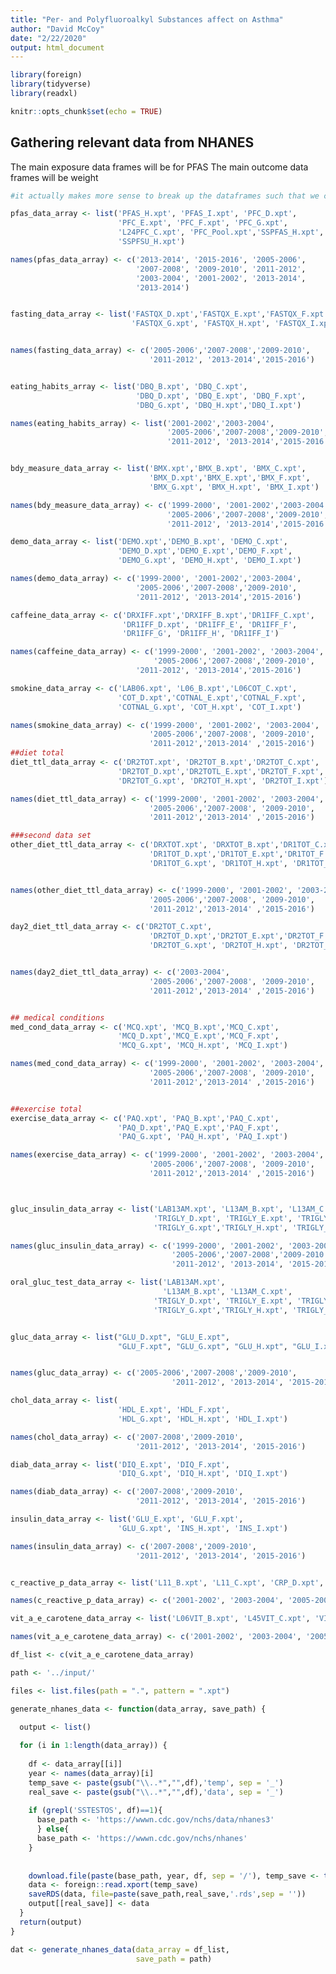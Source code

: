 ```yaml
---
title: "Per- and Polyfluoroalkyl Substances affect on Asthma"
author: "David McCoy"
date: "2/22/2020"
output: html_document
---
```


```r
library(foreign)
library(tidyverse)
library(readxl)

knitr::opts_chunk$set(echo = TRUE)
```

## Gathering relevant data from NHANES

The main exposure data frames will be for PFAS
The main outcome data frames will be weight



```r
#it actually makes more sense to break up the dataframes such that we can more dynamically construct the final data based on covariates we choose to be relevant: 

pfas_data_array <- list('PFAS_H.xpt', 'PFAS_I.xpt', 'PFC_D.xpt', 
                        'PFC_E.xpt', 'PFC_F.xpt', 'PFC_G.xpt', 
                        'L24PFC_C.xpt', 'PFC_Pool.xpt','SSPFAS_H.xpt',
                        'SSPFSU_H.xpt')

names(pfas_data_array) <- c('2013-2014', '2015-2016', '2005-2006',
                            '2007-2008', '2009-2010', '2011-2012',
                            '2003-2004', '2001-2002', '2013-2014',
                            '2013-2014')


fasting_data_array <- list('FASTQX_D.xpt','FASTQX_E.xpt','FASTQX_F.xpt',
                           'FASTQX_G.xpt', 'FASTQX_H.xpt', 'FASTQX_I.xpt')


names(fasting_data_array) <- c('2005-2006','2007-2008','2009-2010',
                               '2011-2012', '2013-2014','2015-2016')


eating_habits_array <- list('DBQ_B.xpt', 'DBQ_C.xpt',
                            'DBQ_D.xpt', 'DBQ_E.xpt', 'DBQ_F.xpt',
                            'DBQ_G.xpt', 'DBQ_H.xpt','DBQ_I.xpt')

names(eating_habits_array) <- list('2001-2002','2003-2004',
                                   '2005-2006','2007-2008','2009-2010',
                                   '2011-2012', '2013-2014','2015-2016')


bdy_measure_data_array <- list('BMX.xpt','BMX_B.xpt', 'BMX_C.xpt',
                               'BMX_D.xpt','BMX_E.xpt','BMX_F.xpt',
                               'BMX_G.xpt', 'BMX_H.xpt', 'BMX_I.xpt')

names(bdy_measure_data_array) <- c('1999-2000', '2001-2002','2003-2004',
                                   '2005-2006','2007-2008','2009-2010',
                                   '2011-2012', '2013-2014','2015-2016')

demo_data_array <- list('DEMO.xpt','DEMO_B.xpt', 'DEMO_C.xpt',
                        'DEMO_D.xpt','DEMO_E.xpt','DEMO_F.xpt',
                        'DEMO_G.xpt', 'DEMO_H.xpt', 'DEMO_I.xpt')

names(demo_data_array) <- c('1999-2000', '2001-2002','2003-2004',
                            '2005-2006','2007-2008','2009-2010',
                            '2011-2012', '2013-2014','2015-2016')

caffeine_data_array <- c('DRXIFF.xpt','DRXIFF_B.xpt','DR1IFF_C.xpt',
                         'DR1IFF_D.xpt', 'DR1IFF_E', 'DR1IFF_F', 
                         'DR1IFF_G', 'DR1IFF_H', 'DR1IFF_I')

names(caffeine_data_array) <- c('1999-2000', '2001-2002', '2003-2004',
                                '2005-2006','2007-2008','2009-2010',
                            '2011-2012', '2013-2014','2015-2016')

smokine_data_array <- c('LAB06.xpt', 'L06_B.xpt','L06COT_C.xpt',
                        'COT_D.xpt','COTNAL_E.xpt','COTNAL_F.xpt', 
                        'COTNAL_G.xpt', 'COT_H.xpt', 'COT_I.xpt')

names(smokine_data_array) <- c('1999-2000', '2001-2002', '2003-2004',
                               '2005-2006','2007-2008', '2009-2010',
                               '2011-2012','2013-2014' ,'2015-2016')
##diet total
diet_ttl_data_array <- c('DR2TOT.xpt', 'DR2TOT_B.xpt','DR2TOT_C.xpt',
                        'DR2TOT_D.xpt','DR2TOTL_E.xpt','DR2TOT_F.xpt', 
                        'DR2TOT_G.xpt', 'DR2TOT_H.xpt', 'DR2TOT_I.xpt')

names(diet_ttl_data_array) <- c('1999-2000', '2001-2002', '2003-2004',
                               '2005-2006','2007-2008', '2009-2010',
                               '2011-2012','2013-2014' ,'2015-2016')

###second data set
other_diet_ttl_data_array <- c('DRXTOT.xpt', 'DRXTOT_B.xpt','DR1TOT_C.xpt',
                               'DR1TOT_D.xpt','DR1TOT_E.xpt','DR1TOT_F.xpt', 
                               'DR1TOT_G.xpt', 'DR1TOT_H.xpt', 'DR1TOT_I.xpt')


names(other_diet_ttl_data_array) <- c('1999-2000', '2001-2002', '2003-2004',
                               '2005-2006','2007-2008', '2009-2010',
                               '2011-2012','2013-2014' ,'2015-2016')

day2_diet_ttl_data_array <- c('DR2TOT_C.xpt',
                               'DR2TOT_D.xpt','DR2TOT_E.xpt','DR2TOT_F.xpt', 
                               'DR2TOT_G.xpt', 'DR2TOT_H.xpt', 'DR2TOT_I.xpt')


names(day2_diet_ttl_data_array) <- c('2003-2004',
                               '2005-2006','2007-2008', '2009-2010',
                               '2011-2012','2013-2014' ,'2015-2016')


## medical conditions
med_cond_data_array <- c('MCQ.xpt', 'MCQ_B.xpt','MCQ_C.xpt',
                        'MCQ_D.xpt','MCQ_E.xpt','MCQ_F.xpt', 
                        'MCQ_G.xpt', 'MCQ_H.xpt', 'MCQ_I.xpt')

names(med_cond_data_array) <- c('1999-2000', '2001-2002', '2003-2004',
                               '2005-2006','2007-2008', '2009-2010',
                               '2011-2012','2013-2014' ,'2015-2016')


##exercise total
exercise_data_array <- c('PAQ.xpt', 'PAQ_B.xpt','PAQ_C.xpt',
                        'PAQ_D.xpt','PAQ_E.xpt','PAQ_F.xpt', 
                        'PAQ_G.xpt', 'PAQ_H.xpt', 'PAQ_I.xpt')

names(exercise_data_array) <- c('1999-2000', '2001-2002', '2003-2004',
                               '2005-2006','2007-2008', '2009-2010',
                               '2011-2012','2013-2014' ,'2015-2016')



gluc_insulin_data_array <- list('LAB13AM.xpt', 'L13AM_B.xpt', 'L13AM_C.xpt', 
                                'TRIGLY_D.xpt', 'TRIGLY_E.xpt', 'TRIGLY_F.xpt', 
                                'TRIGLY_G.xpt','TRIGLY_H.xpt', 'TRIGLY_I.xpt' )

names(gluc_insulin_data_array) <- c('1999-2000', '2001-2002', '2003-2004', 
                                    '2005-2006','2007-2008','2009-2010', 
                                    '2011-2012', '2013-2014', '2015-2016')

oral_gluc_test_data_array <- list('LAB13AM.xpt', 
                                  'L13AM_B.xpt', 'L13AM_C.xpt', 
                                'TRIGLY_D.xpt', 'TRIGLY_E.xpt', 'TRIGLY_F.xpt', 
                                'TRIGLY_G.xpt','TRIGLY_H.xpt', 'TRIGLY_I.xpt' )


gluc_data_array <- list("GLU_D.xpt", "GLU_E.xpt",
                        "GLU_F.xpt", "GLU_G.xpt", "GLU_H.xpt", "GLU_I.xpt")


names(gluc_data_array) <- c('2005-2006','2007-2008','2009-2010', 
                                    '2011-2012', '2013-2014', '2015-2016')

chol_data_array <- list(
                        'HDL_E.xpt', 'HDL_F.xpt',
                        'HDL_G.xpt', 'HDL_H.xpt', 'HDL_I.xpt')

names(chol_data_array) <- c('2007-2008','2009-2010', 
                            '2011-2012', '2013-2014', '2015-2016')

diab_data_array <- list('DIQ_E.xpt', 'DIQ_F.xpt',
                        'DIQ_G.xpt', 'DIQ_H.xpt', 'DIQ_I.xpt')

names(diab_data_array) <- c('2007-2008','2009-2010', 
                            '2011-2012', '2013-2014', '2015-2016')

insulin_data_array <- list('GLU_E.xpt', 'GLU_F.xpt',
                        'GLU_G.xpt', 'INS_H.xpt', 'INS_I.xpt')

names(insulin_data_array) <- c('2007-2008','2009-2010', 
                            '2011-2012', '2013-2014', '2015-2016')


c_reactive_p_data_array <- list('L11_B.xpt', 'L11_C.xpt', 'CRP_D.xpt', 'CRP_E.xpt', 'CRP_F.xpt')

names(c_reactive_p_data_array) <- c('2001-2002', '2003-2004', '2005-2006', '2007-2008', '2009-2010')

vit_a_e_carotene_data_array <- list('L06VIT_B.xpt', 'L45VIT_C.xpt', 'VITAEC_D.xpt')

names(vit_a_e_carotene_data_array) <- c('2001-2002', '2003-2004', '2005-2006')

df_list <- c(vit_a_e_carotene_data_array)

path <- '../input/'
```

```r

files <- list.files(path = ".", pattern = ".xpt")

generate_nhanes_data <- function(data_array, save_path) {
  
  output <- list()

  for (i in 1:length(data_array)) {
    
    df <- data_array[[i]]
    year <- names(data_array)[i]
    temp_save <- paste(gsub("\\..*","",df),'temp', sep = '_')
    real_save <- paste(gsub("\\..*","",df),'data', sep = '_')
    
    if (grepl('SSTESTOS', df)==1){ 
      base_path <- 'https://wwwn.cdc.gov/nchs/data/nhanes3'
      } else{ 
      base_path <- 'https://wwwn.cdc.gov/nchs/nhanes'
    }
    
    
    download.file(paste(base_path, year, df, sep = '/'), temp_save <- tempfile(), mode="wb")
    data <- foreign::read.xport(temp_save)
    saveRDS(data, file=paste(save_path,real_save,'.rds',sep = ''))
    output[[real_save]] <- data
  }
  return(output)
} 
```

```r
dat <- generate_nhanes_data(data_array = df_list, 
                            save_path = path)

```

